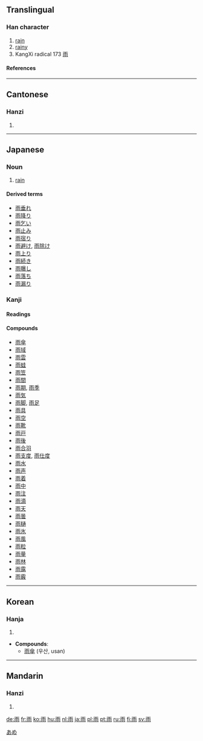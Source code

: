 ==Translingual==
===Han character===
{{Han char|rn=173|rad=雨|as=00|sn=8|four=1022<sub>7</sub>|canj=一中月卜 (MLBY)}}
# [[rain]]
# [[rainy]]
# KangXi radical 173 [[Wiktionary:Chinese radical index 雨|雨]]
====References====
{{Han ref|kx=1371.180|dkj=42210|dj=1878.010|hdz=64057.010|uh=96E8|ud=38632|bh=AB42|bd=43842}}
----
==Cantonese==
===Hanzi===
{{yue-hanzi|jyut=|y=yu5}}
# {{defn|Cantonese}}
----
== Japanese ==
[[Category:1000 Japanese basic words|あめ]]
===Noun===
{{janoun|あめ|ame}}
# [[rain]]
====Derived terms====
*[[雨垂れ]]
*[[雨降り]]
*[[雨乞い]]
*[[雨止み]]
*[[雨宿り]]
*[[雨避け]], [[雨除け]]
*[[雨上り]]
*[[雨続き]]
*[[雨曝し]]
*[[雨落ち]]
*[[雨漏り]]


===Kanji===
{{ja-kanji|grade=1|rs=雨00}}
====Readings====
{{ja-readings|on=[[う]] ([[u]])|kun=[[あめ]] ([[ame]]), [[あま]] ([[ama]])}}
====Compounds====
*[[雨傘]]
*[[雨域]]
*[[雨雲]]
*[[雨蛙]]
*[[雨笠]]
*[[雨間]]
*[[雨期]], [[雨季]]
*[[雨気]]
*[[雨脚]], [[雨足]]
*[[雨具]]
*[[雨空]]
*[[雨靴]]
*[[雨戸]]
*[[雨後]]
*[[雨合羽]]
*[[雨支度]], [[雨仕度]]
*[[雨水]]
*[[雨声]]
*[[雨着]]
*[[雨中]]
*[[雨注]]
*[[雨滴]]
*[[雨天]]
*[[雨曇]]
*[[雨樋]]
*[[雨氷]]
*[[雨風]]
*[[雨粒]]
*[[雨量]]
*[[雨林]]
*[[雨露]]
*[[雨霰]]
----
==Korean==
===Hanja===
{{ko-hanja|hangeul=[[우]]|eumhun=비|rv=u|mr=u|y=wu}}
# {{defn|Korean}}

* '''Compounds''':
**[[雨傘]] (우산, usan)
----
==Mandarin==
===Hanzi===
{{cmn-hanzi|pin=[[yǔ]] (yu3)|wg=yü<sup>3</sup>}}
# {{defn|Mandarin}}

[[de:雨]]
[[fr:雨]]
[[ko:雨]]
[[hu:雨]]
[[nl:雨]]
[[ja:雨]]
[[pl:雨]]
[[pt:雨]]
[[ru:雨]]
[[fi:雨]]
[[sv:雨]]